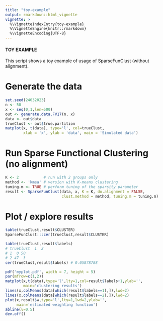```yaml
---
title: "toy-example"
output: rmarkdown::html_vignette
vignette: >
  %\VignetteIndexEntry{toy-example}
  %\VignetteEngine{knitr::rmarkdown}
  %\VignetteEncoding{UTF-8}
---
```


#####################
#### TOY EXAMPLE ####
#####################

This script shows a toy example of usage of SparseFunClust (without alignment).

# Generate the data

```r
set.seed(24032023)
n <- 50
x <- seq(0,1,len=500)
out <- generate.data.FV17(n, x)
data <- out$data
trueClust <- out$true.partition
matplot(x, t(data), type='l', col=trueClust,
        xlab = 'x', ylab = 'data', main = 'Simulated data')
```
# Run Sparse Functional Clustering (no alignment)

```r
K <- 2           # run with 2 groups only
method <- 'kmea' # version with K-means clustering
tuning.m <- TRUE # perform tuning of the sparsity parameter
result <- SparseFunClust(data, x, K = K, do.alignment = FALSE,
                         clust.method = method, tuning.m = tuning.m)
```

# Plot / explore results

```r
table(trueClust,result$CLUSTER)
SparseFunClust:::cer(trueClust,result$CLUSTER)
```

```r
table(trueClust,result$labels)
# trueClust  1  2
# 1  0 50
# 2 47  3
cer(trueClust,result$labels) # 0.05878788

pdf('myplot.pdf', width = 7, height = 5)
par(mfrow=c(1,2))
matplot(x,t(data),type='l',lty=1,col=result$labels+1,ylab='',
        main='clustering results')
lines(x,colMeans(data[which(result$labels==1),]),lwd=2)
lines(x,colMeans(data[which(result$labels==2),]),lwd=2)
plot(x,result$w,type='l',lty=1,lwd=2,ylab='',
     main='estimated weighting function')
abline(v=0.5)
dev.off()
```

